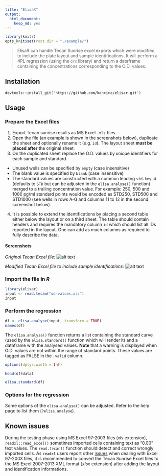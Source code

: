 ```yaml
---
title: "ElisaR"
output:
  html_document:
    keep_md: yes
---
```


```r
library(knitr)
opts_knit$set(root.dir = "./example/")
```

> ElisaR can handle Tecan Sunrise excel exports which were modified to include the plate layout and sample identifications. It will perform a 4PL regression (using the `drc` library) and return a dataframe containing the concentrations corresponding to the O.D. values.

## Installation

```
devtools::install_git('https://github.com/koncina/elisar.git')
```

## Usage

### Prepare the Excel files

1. Export Tecan sunrise results as MS Excel `.xls` files.
2. Open the file (an example is shown in the screenshots below), duplicate the sheet and optionally rename it (e.g. `id`). The layout sheet **must be placed after** the original sheet.
3. On the duplicated sheet replace the O.D. values by unique identifiers for each sample and standard.
  - Unused wells can be specified by `empty` (case insensitive)
  - The blank value is specified by `blank` (case insensitive)
  - The standard values are constructed with a common leading `std.key` id (defaults to `STD` but can be adjusted in the `elisa.analyse()` function) merged to a trailing concentration value. For example: 250, 500 and 1000 pg/ml standard points would be encoded as STD250, STD500 and STD1000 (see wells in rows A-G and columns 11 to 12 in the second screenshot below).
4. It is possible to extend the identifications by placing a second table either below the layout or on a third sheet. The table should contain headers and requires the mandatory column `id` which should list all IDs reported in the layout. One can add as much columns as required to fully describe the data.

#### Screenshots

*Original Tecan Excel file:*
![alt text](example/01.png)

*Modified Tecan Excel file to include sample identifications:*
![alt text](example/02.png)

### Import the file in _R_

```r
library(elisar)
input <- read.tecan("od-values.xls")
input
```

### Perform the regression

```r
df <- elisa.analyse(input, transform = TRUE)
names(df)
```

The `elisa.analyse()` function returns a list containing the standard curve (used by the `elisa.standard()` function which will render it) and a dataframe with the analysed values.
**Note** that a warning is displayed when O.D. values are not within the range of standard points. These values are tagged as FALSE in the `.valid` column.

```r
options(dplyr.width = Inf)
```

```r
head(df$data)
```

```r
elisa.standard(df)
```

### Options for the regression

Some options of the `elisa.analyse()` can be adjusted. Refer to the help page to list them (`?elisa.analyse`).

## Known issues

During the testing phase using MS Excel 97-2003 files (*xls* extension), `readxl::read_excel()` sometimes imported cells containing text as "0.00" text values. The `read.tecan()` function should detect and correct wrongly imported cells. As `readxl` users report other [issues](https://github.com/hadley/readxl/issues) when dealing with Excel 97-2003 files, it is recommended to convert the Tecan Sunrise Excel files to the MS Excel 2007-2013 XML format (*xlsx* extension) after adding the layout and identification informations.

